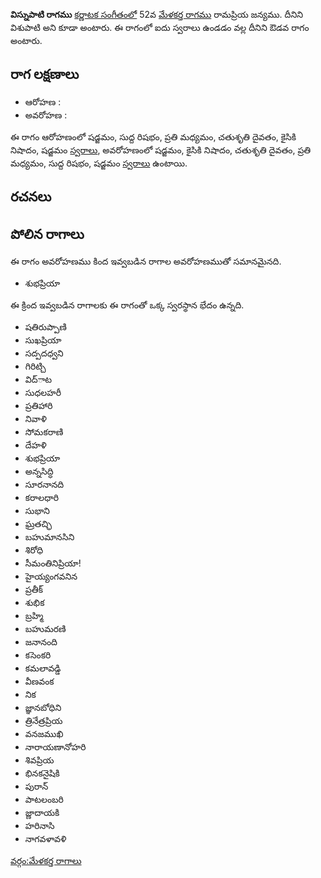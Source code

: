 {{Infobox ragam
	| name          	= విస్నుపాటి
	| synonym	    	= విశుపాటి
	| mela          	= 
	| chakra        	= 
	| janaka        	= 
	| type          	= ఔడవ
	| arohanam      	= {{svaraC|S|R1|M2|D2|N2|S'}} 
	| avarohanam    	= {{svaraC|S'|N2|D2|M2|R1|S}}
	| jeeva         	=
	| chhaya        	=
	| nyasa         	=
	| vishesha      	= 
	| equivalent  		= 
}}
{{కర్ణాటక సంగీత రాగాలు}}
'''విస్నుపాటి రాగము''' [[కర్ణాటక సంగీతం]]లో 52వ [[మేళకర్త రాగము]] రామప్రియ జన్యము. దీనిని విశుపాటి అని కూడా అంటారు. ఈ రాగంలో ఐదు స్వరాలు ఉండడం వల్ల దీనిని ఔడవ రాగం అంటారు.


==రాగ లక్షణాలు==


* ఆరోహణ : {{svaraC|S|R1|M2|D2|N2|S'}} 
* అవరోహణ : {{svaraC|S'|N2|D2|M2|R1|S}}

ఈ రాగం ఆరోహణంలో షడ్జమం, సుద్ద రిషభం, ప్రతి మధ్యమం, చతుశృతి దైవతం, కైసికి నిషాదం, షడ్జమం [[స్వరాలు]], అవరోహణంలో షడ్జమం, కైసికి నిషాదం, చతుశృతి దైవతం, ప్రతి మధ్యమం, సుద్ద రిషభం, షడ్జమం [[స్వరాలు]] ఉంటాయి.

==రచనలు==



==పోలిన రాగాలు==
ఈ రాగం అవరోహణము కింద ఇవ్వబడిన రాగాల అవరోహణముతో సమానమైనది.
* శుభప్రియా

ఈ క్రింద ఇవ్వబడిన రాగాలకు ఈ రాగంతో ఒక్క స్వరస్థాన భేదం ఉన్నది.
* షతిరుప్పాణి
* సుఖప్రియా
* సద్పదధ్వని
* గిరిట్చి
* విద్ాట
* సుధలహరీ
* ప్రతిహారి
* నివాళి
* సోమకరాణి
* దేహళి
* శుభప్రియా
* అన్నసిద్ధి
* సూరనానది
* కరాలధారి
* సుభాని
* ఘ్రతచ్ఛి
* బహుమానసిని
* శిరోధి
* సీమంతినిప్రియా!
* హైయ్యంగవనిన
* ప్రతీక్
* శుభిక
* బ్రహ్మి
* బహుమరణి
* జనానంది
* కసెంకరి
* కమలావడ్డి
* వీణవంక
* నిక
* జ్ఞానబోధిని
* త్రినేత్రప్రియ
* వనజముఖి
* నారాయణానోహరి
* శివప్రియ
* భినకనైషికి
* పురాన్
* పాటలంబరి
* జ్ణాదాయకి
* హరినాసి
* నాగవళావళి



[[వర్గం:మేళకర్త రాగాలు]]